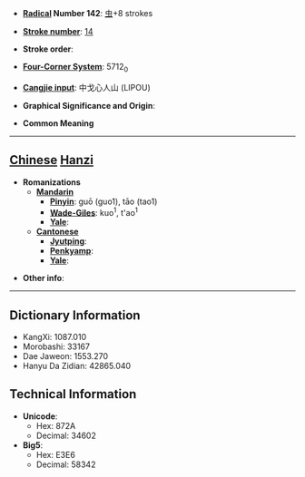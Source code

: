 * '''[[Wiktionary:Chinese radical index| Radical]] Number 142''': [[Wiktionary:Chinese radical index 虫|虫]]+8 strokes

* '''[[Wiktionary:Chinese total strokes index|Stroke number]]''': [[Wiktionary:Chinese total strokes index 14|14]]

* '''Stroke order''': 

* '''[[Wiktionary:Chinese four corner index|Four-Corner System]]''': 5712<sub>0</sub>

* '''[[Wiktionary:Chinese Cangjie index|Cangjie input]]''': 中戈心人山 (LIPOU)

* '''Graphical Significance and Origin''': 

* '''Common Meaning'''

----

== [[Chinese]] [[Hanzi]] ==

* '''Romanizations'''
** '''[[Mandarin]]'''
*** '''[[Pinyin]]''': guō (guo1), tāo (tao1)
*** '''[[Wade-Giles]]''': kuo<sup>1</sup>, t'ao<sup>1</sup>
*** '''[[Yale]]''': 
** '''[[Cantonese]]'''
*** '''[[Jyutping]]''':
*** '''[[Penkyamp]]''': 
*** '''[[Yale]]''': 

* '''Other info''': 

----

== Dictionary Information ==

* KangXi: 1087.010
* Morobashi: 33167
* Dae Jaweon: 1553.270
* Hanyu Da Zidian: 42865.040

== Technical Information ==

* '''Unicode''':
** Hex: 872A
** Decimal: 34602
* '''Big5''':
** Hex: E3E6
** Decimal: 58342